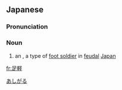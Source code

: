 ==Japanese==
{{wikipedia|lang=ja}}
{{ja-kanjitab|あし|かる|k2=がる|r=y|yomi=k}}

===Pronunciation===
{{ja-pron|acc=h|y=k|あしがる}}

===Noun===
{{ja-noun|あしがる}}

# {{lb|ja|history|sort=あしがる}} an {{w|ashigaru}}, a type of [[foot soldier]] in [[feudal]] [[Japan]]

[[Category:ja:Occupations|あしがる]]

[[fr:足軽]]